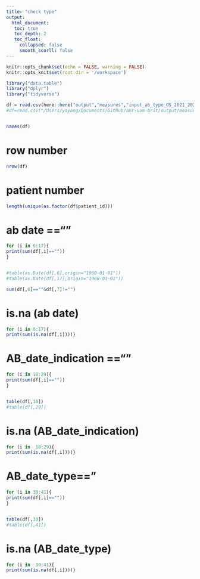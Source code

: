 ```yaml
---
title: "check type"
output: 
  html_document:
   toc: true
   toc_depth: 2
   toc_float:
     collapsed: false
     smooth_scorll: false
---
```


```r
knitr::opts_chunk$set(echo = FALSE, warning = FALSE)
knitr::opts_knit$set(root.dir = '/workspace')
```


```r

library("data.table")
library("dplyr")
library("tidyverse")

```

```r
df = read.csv(here::here("output","measures","input_ab_type_OS_2021_2021-01-01.csv.gz"))
#df=read.csv("/Users/yayang/Documents/GitHub/amr-uom-brit/output/measures/input_ab_type_OS_2021_2021-01-01.csv.gz")


names(df)
```

# row number
```r
nrow(df)
```

# patient number
```r
length(unique(as.factor(df$patient_id)))
```

# ab date ==""

```r
for (i in 6:17){
print(sum(df[,i]==""))
}


#table(as.Date(df[,6],origin="1960-01-01"))
#table(as.Date(df[,17],origin="1960-01-01"))

sum(df[,6]==""&df[,7]!="")

```

# is.na (ab date)
```r
for (i in 6:17){
print(sum(is.na(df[,i])))}


```

# AB_date_indication ==""
```r

for (i in 18:29){
print(sum(df[,i]==""))
}


table(df[,18])
#table(df[,29])
```

# is.na (AB_date_indication)
```r
for (i in  18:29){
print(sum(is.na(df[,i])))}


```


# AB_date_type=="
```r
for (i in 30:41){
print(sum(df[,i]==""))
}


table(df[,30])
#table(df[,41])
```

# is.na (AB_date_type)
```r
for (i in  30:41){
print(sum(is.na(df[,i])))}


```

